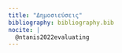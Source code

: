 ```yaml
---
title: "Δημοσιεύσεις"
bibliography: bibliography.bib
nocite: |
  @ntanis2022evaluating
---
```


::: {#refs}
:::